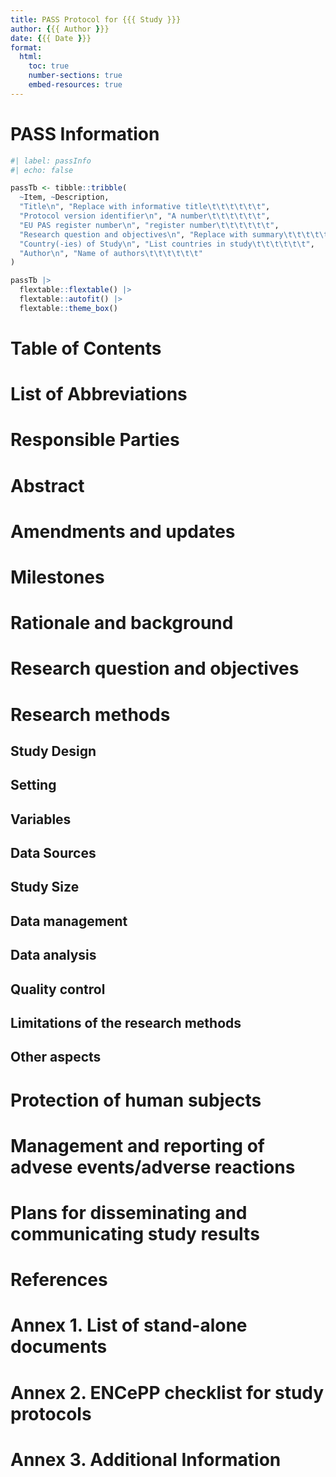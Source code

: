 ```yaml
---
title: PASS Protocol for {{{ Study }}}
author: {{{ Author }}}
date: {{{ Date }}}
format:
  html:
    toc: true
    number-sections: true
    embed-resources: true
---
```


# PASS Information

```r
#| label: passInfo
#| echo: false

passTb <- tibble::tribble(
  ~Item, ~Description,
  "Title\n", "Replace with informative title\t\t\t\t\t\t",
  "Protocol version identifier\n", "A number\t\t\t\t\t\t",
  "EU PAS register number\n", "register number\t\t\t\t\t\t",
  "Research question and objectives\n", "Replace with summary\t\t\t\t\t\t",
  "Country(-ies) of Study\n", "List countries in study\t\t\t\t\t\t",
  "Author\n", "Name of authors\t\t\t\t\t\t"
)

passTb |>
  flextable::flextable() |>
  flextable::autofit() |>
  flextable::theme_box()
```

# Table of Contents

# List of Abbreviations

# Responsible Parties

# Abstract

# Amendments and updates

# Milestones

# Rationale and background

# Research question and objectives

# Research methods

## Study Design

```{=html}
<!----
Overall research design and rationale for this choice, specifying the study design proposed (cohort, case-control, etc.) and any comparison groups. The primary and secondary endpoints and the main measure(s) of effect should be mentioned. The strength of the study design to answer the research question may be explained in this section.
--->
```
## Setting

```{=html}
<!----
Setting and study population defined in terms of persons, place, study time period, and selection criteria, including the rationale for any exclusion criteria and their impact on the number of subjects available for analysis. Plans for baseline visits and follow-up visits should be described. Representativeness of the study population as regards the source population should be addressed. Where any sampling from a source population is undertaken, description of the source population and details of sampling methods should be provided. Where the study design is a systematic review or a meta-analysis, the criteria for the selection and eligibility of studies should be explained. 

--->
```
## Variables

## Data Sources

## Study Size

## Data management

## Data analysis

## Quality control

## Limitations of the research methods

## Other aspects

# Protection of human subjects

# Management and reporting of advese events/adverse reactions

# Plans for disseminating and communicating study results

# References

# Annex 1. List of stand-alone documents

# Annex 2. ENCePP checklist for study protocols

# Annex 3. Additional Information
